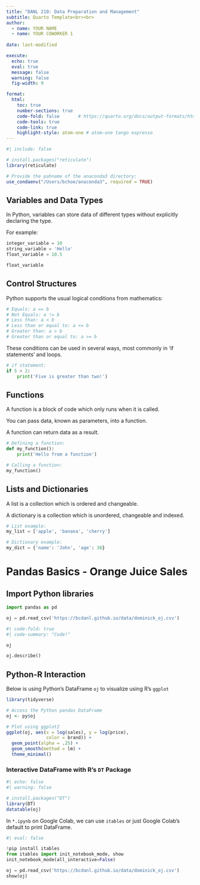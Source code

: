 ```yaml
---
title: "DANL 210: Data Preparation and Management"
subtitle: Quarto Template<br><br> 
author: 
  - name: YOUR NAME
  - name: YOUR COWORKER 1
    
date: last-modified

execute:
  echo: true
  eval: true
  message: false
  warning: false
  fig-width: 9

format: 
  html:
    toc: true
    number-sections: true
    code-fold: false       # https://quarto.org/docs/output-formats/html-code.html
    code-tools: true
    code-link: true
    highlight-style: atom-one # atom-one tango espresso
---
```


```r
#| include: false

# install.packages("reticulate")
library(reticulate)

# Provide the pahname of the anaconda3 directory:
use_condaenv("/Users/bchoe/anaconda3", required = TRUE)
```


## Variables and Data Types

In Python, variables can store data of different types without explicitly declaring the type.

For example:

```python
integer_variable = 10
string_variable = 'Hello'
float_variable = 10.5

float_variable
```

## Control Structures

Python supports the usual logical conditions from mathematics:

```python
# Equals: a == b
# Not Equals: a != b
# Less than: a < b
# Less than or equal to: a <= b
# Greater than: a > b
# Greater than or equal to: a >= b
```

These conditions can be used in several ways, most commonly in 'if statements' and loops.

```python
# if statement:
if 5 > 2:
    print('Five is greater than two!')
```

## Functions

A function is a block of code which only runs when it is called.

You can pass data, known as parameters, into a function.

A function can return data as a result.


```python
# Defining a function:
def my_function():
    print('Hello from a function')

# Calling a function:
my_function()
```

## Lists and Dictionaries

A list is a collection which is ordered and changeable.

A dictionary is a collection which is unordered, changeable and indexed.

```python
# List example:
my_list = ['apple', 'banana', 'cherry']

# Dictionary example:
my_dict = {'name': 'John', 'age': 36}
```



# Pandas Basics - Orange Juice Sales

## Import Python libraries

```python
import pandas as pd
```



```python
oj = pd.read_csv('https://bcdanl.github.io/data/dominick_oj.csv')
```

```python
#| code-fold: true
#| code-summary: "Code!"

oj
```


```python
oj.describe()
```



## Python-R Interaction

Below is using Python's DataFrame `oj` to visualize using R's `ggplot`
```r
library(tidyverse)

# Access the Python pandas DataFrame
oj <- py$oj

# Plot using ggplot2
ggplot(oj, aes(x = log(sales), y = log(price), 
               color = brand)) +
  geom_point(alpha = .25) +
  geom_smooth(method = lm) +
  theme_minimal()
```

### Interactive DataFrame with R's `DT` Package

```r
#| echo: false
#| warning: false

# install.packages("DT")
library(DT)
datatable(oj)
```


In `*.ipynb` on Google Colab, we can use `itables` or just Google Colab's default to print DataFrame.

```python
#| eval: false

!pip install itables
from itables import init_notebook_mode, show
init_notebook_mode(all_interactive=False)

oj = pd.read_csv('https://bcdanl.github.io/data/dominick_oj.csv')
show(oj)
```

